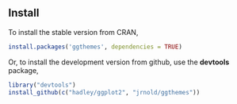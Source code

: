 ## Install 

To install the stable version from CRAN,

```r
install.packages('ggthemes', dependencies = TRUE)
```

Or, to install the development version from github, use the
**devtools** package,

```r
library("devtools")
install_github(c("hadley/ggplot2", "jrnold/ggthemes"))
```


<!--  LocalWords:  CRAN 'ggthemes' github devtools jrnold ggthemes
 -->
<!--  LocalWords:  Rtools
 -->
